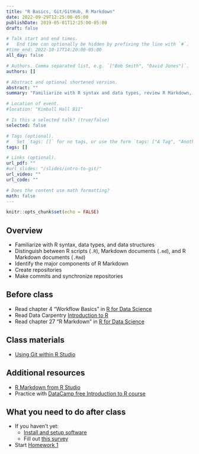 ```yaml
---
title: "R Basics, Git/GitHub, R Markdown"
date: 2022-09-29T12:25:00-05:00
publishDate: 2019-05-01T12:25:00-05:00
draft: false

# Talk start and end times.
#   End time can optionally be hidden by prefixing the line with `#`.
#time_end: 2022-10-17T14:20:00-05:00
all_day: false

# Authors. Comma separated list, e.g. `["Bob Smith", "David Jones"]`.
authors: []

# Abstract and optional shortened version.
abstract: ""
summary: "Familiarize with R syntax and data types, review R Markdown, and practice implementing Git/GitHub workflow."

# Location of event.
#location: "Kimball Hall B11"

# Is this a selected talk? (true/false)
selected: false

# Tags (optional).
#   Set `tags: []` for no tags, or use the form `tags: ["A Tag", "Another Tag"]` for one or more tags.
tags: []

# Links (optional).
url_pdf: ""
#url_slides: "/slides/intro-to-git/"
url_video: ""
url_code: ""

# Does the content use math formatting?
math: false
---
```


```r
knitr::opts_chunk$set(echo = FALSE)
```

## Overview 
<!--[^bryan]-->

* Familiarize with R syntax, data types, and data structures
* Distinguish between R scripts (`.R`), Markdown documents (`.md`), and R Markdown documents (`.Rmd`)
* Identify the major components of R Markdown
* Create repositories
* Make commits and synchronize repositories

## Before class

* Read chapter 4 "Workflow Basics" in [R for Data Science](https://r4ds.had.co.nz/workflow-basics.html)
* Read Data Carpentry [Introduction to R](https://datacarpentry.org/R-ecology-lesson/01-intro-to-r.html) 
* Read chapter 27 "R Markdown" in [R for Data Science](https://r4ds.had.co.nz/r-markdown.html)

## Class materials

* [Using Git within R Studio](/setup/git/git-with-rstudio)


## Additional resources

* [R Markdown from R Studio](https://rmarkdown.rstudio.com/lesson-1.html)
* Practice with [DataCamp free Introduction to R course](https://www.datacamp.com/courses/free-introduction-to-r) 

## What you need to do after class

* If you haven't yet:
    * [Install and setup software](/setup/)
    * Fill out [this survey](https://forms.gle/J8axkKpKZGxYyxYZA)
* Start [Homework 1](/homework/edit-readme/)

<!-- [^bryan]: Meeting title courtesy of Jenny Bryan's ["Excuse Me, Do You Have a Moment to Talk About Version Control?"](https://www.tandfonline.com/doi/full/10.1080/00031305.2017.1399928) -->
